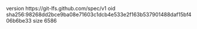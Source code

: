 version https://git-lfs.github.com/spec/v1
oid sha256:98268dd2bce9ba08e71603c1dcb4e533e2f163b537901488daf15bf406b6be33
size 6586
